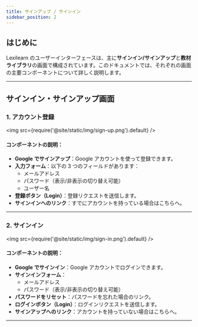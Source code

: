 ```yaml
---
title: サインアップ / サインイン
sidebar_position: 2
---
```


## はじめに

Lexilearn のユーザーインターフェースは、主に**サインイン/サインアップ**と**教材ライブラリ**の画面で構成されています。このドキュメントでは、それぞれの画面の主要コンポーネントについて詳しく説明します。

---

## サインイン・サインアップ画面

### 1. アカウント登録

<img src={require('@site/static/img/sign-up.png').default} />

#### コンポーネントの説明：

- **Google でサインアップ**：Google アカウントを使って登録できます。
- **入力フォーム**：以下の 3 つのフィールドがあります：
  - メールアドレス
  - パスワード（表示/非表示の切り替え可能）
  - ユーザー名
- **登録ボタン（Login）**：登録リクエストを送信します。
- **サインインへのリンク**：すでにアカウントを持っている場合はこちらへ。

---

### 2. サインイン

<img src={require('@site/static/img/sign-in.png').default} />

#### コンポーネントの説明：

- **Google でサインイン**：Google アカウントでログインできます。
- **サインインフォーム**：
  - メールアドレス
  - パスワード（表示/非表示の切り替え可能）
- **パスワードをリセット**：パスワードを忘れた場合のリンク。
- **ログインボタン（Login）**：ログインリクエストを送信します。
- **サインアップへのリンク**：アカウントを持っていない場合はこちらへ。

---
